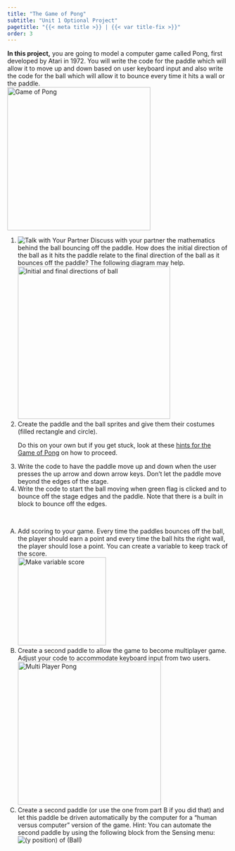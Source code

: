 ```yaml
---
title: "The Game of Pong"
subtitle: "Unit 1 Optional Project"
pagetitle: "{{< meta title >}} | {{< var title-fix >}}"
order: 3
---
```


::: learn
**In this project,** you are going to model a computer game called Pong, first developed by Atari in 1972. You will write the code for the paddle which will allow it to move up and down based on user keyboard input and also write the code for the ball which will allow it to bounce every time it hits a wall or the paddle.<br /> <img src="/img/1-introduction/Pong_img/pongAnimation.gif" title="Game of Pong" alt="Game of Pong" class="ms-4" width="325"/>
:::

::: {#first .forYouToDo}
<ol>

<!--<li>Play with the program <a href="http://snap.berkeley.edu/snapsource/snap.html#present:Username=bjcsolutions&ProjectName=U1L5Pong_Teacher&hideControls" target="_blank"> linked here </a>to get a feel how the game works. Use the up and down arrow keys to move the paddle. The initial angle at which the ball starts is random, so if it is not to your liking, you can reload the page for a different initial angle.</li>-->

<li><img src="/img/icons/talk-with-your-partner.png" title="Talk with Your Partner" alt="Talk with Your Partner" class="float-end"/> Discuss with your partner the mathematics behind the ball bouncing off the paddle. How does the initial direction of the ball as it hits the paddle relate to the final direction of the ball as it bounces off the paddle? The following diagram may help. <br /> <img src="/img/1-introduction/Pong_img/Bounce.png" title="Initial and final directions of ball" alt="Initial and final directions of ball" class="ms-4" height="346"/></li>

<li>Create the paddle and the ball sprites and give them their costumes (filled rectangle and circle).</li>

::: sidenote
Do this on your own but if you get stuck, look at these <a href="/1-introduction/optional-projects/3b-pong-hints.html" target="_blank" title="Hints for the Game of Pong">hints for the Game of Pong</a> on how to proceed.
:::

<li>Write the code to have the paddle move up and down when the user presses the up arrow and down arrow keys. Don't let the paddle move beyond the edges of the stage.</li>

<li>Write the code to start the ball moving when green flag is clicked and to bounce off the stage edges and the paddle. Note that there is a built in block to bounce off the edges.</li>

</ol>

 
:::

::: takeItFurther
<ol type="A">

<li>Add scoring to your game. Every time the paddles bounces off the ball, the player should earn a point and every time the ball hits the right wall, the player should lose a point. You can create a variable to keep track of the score.<br /> <img src="/img/1-introduction/Pong_img/ScoreVariable.png" title="Make variable score" alt="Make variable score" class="ms-4" height="200"/></li>

<li>Create a second paddle to allow the game to become multiplayer game. Adjust your code to accommodate keyboard input from two users.<br /> <img src="/img/1-introduction/Pong_img/TwoPlayer.png" title="Multi Player Pong" alt="Multi Player Pong" class="ms-4" width="325"/></li>

<li>Create a second paddle (or use the one from part B if you did that) and let this paddle be driven automatically by the computer for a "human versus computer" version of the game. Hint: You can automate the second paddle by using the following block from the Sensing menu:<br /> <img src="/img/1-introduction/Pong_img/yPositionofBallSensing.png" title="(y position) of (Ball)" alt="(y position) of (Ball)" class="ms-4"/></li>

<!--<li> You may notice that sometimes when the ball hits the paddle at a steep angle, the ball gets “trapped”. Why do you think this is so?  Which part of your code is responsible for this?  Can you improve your code so that this does not happen?</li>-->

</ol>
:::

</body>

</html>
